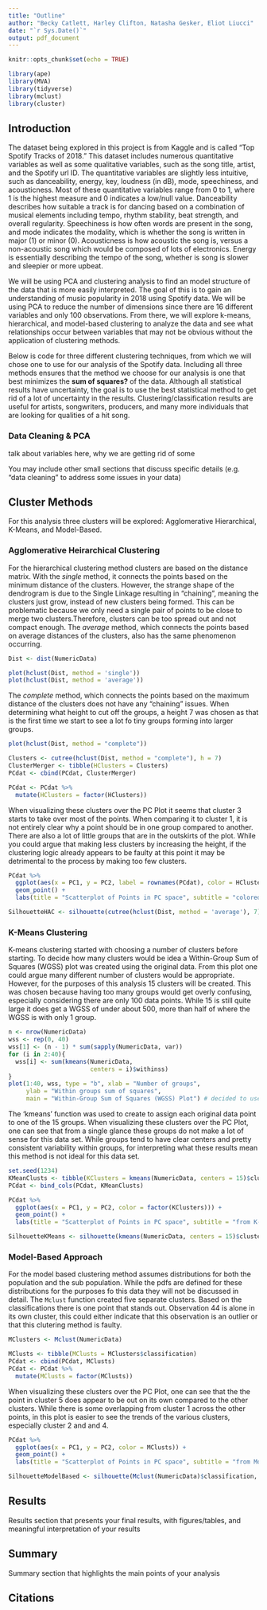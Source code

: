 ```yaml
---
title: "Outline"
author: "Becky Catlett, Harley Clifton, Natasha Gesker, Eliot Liucci"
date: "`r Sys.Date()`"
output: pdf_document
---
```


```r
knitr::opts_chunk$set(echo = TRUE)
```

```r
library(ape)
library(MVA)
library(tidyverse)
library(mclust)
library(cluster)
```

## Introduction

The dataset being explored in this project is from Kaggle and is called "Top Spotify Tracks of 2018." This dataset includes numerous quantitative variables as well as some qualitative variables, such as the song title, artist, and the Spotify url ID. The quantitative variables are slightly less intuitive, such as danceability, energy, key, loudness (in dB), mode, speechiness, and acousticness. Most of these quantitative variables range from 0 to 1, where 1 is the highest measure and 0 indicates a low/null value. Danceability describes how suitable a track is for dancing based on a combination of musical elements including tempo, rhythm stability, beat strength, and overall regularity. Speechiness is how often words are present in the song, and mode indicates the modality, which is whether the song is written in major (1) or minor (0). Acousticness is how acoustic the song is, versus a non-acoustic song which would be composed of lots of electronics. Energy is essentially describing the tempo of the song, whether is song is slower and sleepier or more upbeat. 

We will be using PCA and clustering analysis to find an model structure of the data that is more easily interpreted. The goal of this is to gain an understanding of music popularity in 2018 using Spotify data. We will be using PCA to reduce the number of dimensions since there are 16 different variables and only 100 observations. From there, we will explore k-means, hierarchical, and model-based clustering to analyze the data and see what relationships occur between variables that may not be obvious without the application of clustering methods.

Below is code for three different clustering techniques, from which we will chose one to use for our analysis of the Spotify data. Including all three methods ensures that the method we choose for our analysis is one that best minimizes the **sum of squares?** of the data. Although all statistical results have uncertainty, the goal is to use the best statistical method to get rid of a lot of uncertainty in the results. Clustering/classification results are useful for artists, songwriters, producers, and many more individuals that are looking for qualities of a hit song.

### Data Cleaning & PCA

talk about variables here, why we are getting rid of some

You may include other small sections that discuss specific details (e.g.
“data cleaning” to address some issues in your data)



## Cluster Methods

For this analysis three clusters will be explored: Agglomerative Hierarchical, K-Means, and Model-Based. 

### Agglomerative Heirarchical Clustering

For the hierarchical clustering method clusters are based on the distance matrix. With the *single* method, it connects the points based on the minimum distance of the clusters. However, the strange shape of the dendrogram is due to the Single Linkage resulting in "chaining", meaning the clusters just grow, instead of new clusters being formed. This can be problematic because we only need a single pair of points to be close to merge two clusters.Therefore, clusters can be too spread out and not compact enough. The *average* method, which connects the points based on average distances of the clusters, also has the same phenomenon occurring.

```r
Dist <- dist(NumericData)

plot(hclust(Dist, method = 'single'))
plot(hclust(Dist, method = 'average'))
```

The _complete_ method, which connects the points based on the maximum distance of the clusters does not have any "chaining" issues. When determining what height to cut off the groups, a height 7 was chosen as that is the first time we start to see a lot fo tiny groups forming into larger groups.

```r
plot(hclust(Dist, method = "complete"))

Clusters <- cutree(hclust(Dist, method = "complete"), h = 7)
ClusterMerger <- tibble(HClusters = Clusters)
PCdat <- cbind(PCdat, ClusterMerger)

PCdat <- PCdat %>%
  mutate(HClusters = factor(HClusters))
```

When visualizing these clusters over the PC Plot it seems that cluster 3 starts to take over most of the points. When comparing it to cluster 1, it is not entirely clear why a point should be in one group compared to another. There are also a lot of little groups that are in the outskirts of the plot. While you could argue that making less clusters by increasing the height, if the clustering logic already appears to be faulty at this point it may be detrimental to the process by making too few clusters.

```r
PCdat %>%
  ggplot(aes(x = PC1, y = PC2, label = rownames(PCdat), color = HClusters)) +
  geom_point() +
  labs(title = "Scatterplot of Points in PC space", subtitle = "colored by cluster when cutting at a height of 7", color = "Cluster")

SilhouetteHAC <- silhouette(cutree(hclust(Dist, method = 'average'), 7), Dist)
```

### K-Means Clustering

K-means clustering started with choosing a number of clusters before starting. To decide how many clusters would be idea a Within-Group Sum of Squares (WGSS) plot was created using the original data. From this plot one could argue many different number of clusters would be appropriate. However, for the purposes of this analysis 15 clusters will be created. This was chosen because having too many groups would get overly confusing, especially considering there are only 100 data points. While 15 is still quite large it does get a WGSS of under about 500, more than half of where the WGSS is with only 1 group.

```r
n <- nrow(NumericData)
wss <- rep(0, 40)
wss[1] <- (n - 1) * sum(sapply(NumericData, var))
for (i in 2:40){
  wss[i] <- sum(kmeans(NumericData,
                       centers = i)$withinss)
}
plot(1:40, wss, type = "b", xlab = "Number of groups",
     ylab = "Within groups sum of squares",
     main = "Within-Group Sum of Squares (WGSS) Plot") # decided to use k = 15
```

The 'kmeans' function was used to create to assign each original data point to one of the 15 groups. When visualizing these clusters over the PC Plot, one can see that from a single glance these groups do not make a lot of sense for this data set. While groups tend to have clear centers and pretty consistent variability within groups, for interpreting what these results mean this method is not ideal for this data set.

```r
set.seed(1234)
KMeanClusts <- tibble(KClusters = kmeans(NumericData, centers = 15)$cluster)
PCdat <- bind_cols(PCdat, KMeanClusts)

PCdat %>%
  ggplot(aes(x = PC1, y = PC2, color = factor(KClusters))) +
  geom_point() +
  labs(title = "Scatterplot of Points in PC space", subtitle = "from K-Means Clustering with 15 Clusters", color = "Cluster")

SilhouetteKMeans <- silhouette(kmeans(NumericData, centers = 15)$cluster, Dist)
```

### Model-Based Approach

For the model based clustering method assumes distributions for both the population and the sub population. While the pdfs are defined for these distributions for the purposes fo this data they will not be discussed in detail. The `Mclust` function created five separate clusters. Based on the classifications there is one point that stands out. Observation 44 is alone in its own cluster, this could either indicate that this observation is an outlier or that this clutering method is faulty.

```r
MClusters <- Mclust(NumericData)

MClusts <- tibble(MClusts = MClusters$classification)
PCdat <- cbind(PCdat, MClusts)
PCdat <- PCdat %>%
  mutate(MClusts = factor(MClusts))
```

When visualizing these clusters over the PC Plot, one can see that the the point in cluster 5 does appear to be out on its own compared to the other clusters. While there is some overlapping from cluster 1 across the other points, in this plot is easier to see the trends of the various clusters, especially cluster 2 and and 4.

```r
PCdat %>%
  ggplot(aes(x = PC1, y = PC2, color = MClusts)) +
  geom_point() +
  labs(title = "Scatterplot of Points in PC space", subtitle = "from Model-Based Clustering", color = "Cluster")

SilhouetteModelBased <- silhouette(Mclust(NumericData)$classification, Dist)
```

## Results

Results section that presents your final results, with figures/tables, and
meaningful interpretation of your results



## Summary

Summary section that highlights the main points of your analysis



## Citations